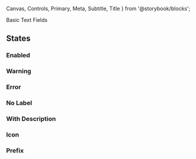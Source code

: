   Canvas,
  Controls,
  Primary,
  Meta,
  Subtitle,
  Title
} from '@storybook/blocks';

<Meta of={TextInput} />
<Title>Components/TextInput</Title>
<Subtitle>Basic Text Fields</Subtitle>

<Primary />
<Controls />

## States

### Enabled

<Canvas of={TextInput.Enabled} />

### Warning

<Canvas of={TextInput.Warning} />

### Error

<Canvas of={TextInput.Error} />

### No Label

<Canvas of={TextInput.NoLabel} />

### With Description

<Canvas of={TextInput.Description} />
<Canvas of={TextInput.Mandatory} />
<Canvas of={TextInput.Optional} />

### Icon

<Canvas of={TextInput.Icon} />

### Prefix

<Canvas of={TextInput.Prefix} />
